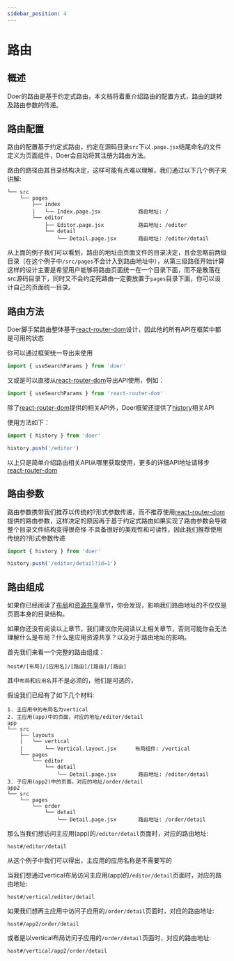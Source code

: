 ```yaml
---
sidebar_position: 4
---
```


# 路由

## 概述

Doer的路由是基于约定式路由，本文档将着重介绍路由的配置方式，路由的跳转及路由参数的传递。

## 路由配置

路由的配置基于约定式路由，约定在源码目录```src```下以```.page.jsx```结尾命名的文件定义为页面组件，Doer会自动将其注册为路由方法。

路由的路径由其目录结构决定，这样可能有点难以理解，我们通过以下几个例子来讲解:

```
└── src 
    └── pages
        ├── index
        |   └── Index.page.jsx            路由地址: /
        └── editor
            ├── Editor.page.jsx           路由地址: /editor
            └── detail
                └── Detail.page.jsx       路由地址: /editor/detail
```

从上面的例子我们可以看到，路由的地址由页面文件的目录决定，且会忽略前两级目录（在这个例子中```/src/pages```不会计入到路由地址中），从第三级路径开始计算
这样的设计主要是希望用户能够将路由页面统一在一个目录下面，而不是散落在src源码目录下，同时又不会约定死路由一定要放置于```pages```目录下面，你可以设计自己的页面统一目录。

## 路由方法

Doer脚手架路由整体基于[react-router-dom](https://reactrouter.com/en/main)设计，因此他的所有API在框架中都是可用的状态

你可以通过框架统一导出来使用

```js
import { useSearchParams } from 'doer'
```

又或是可以直接从[react-router-dom](https://reactrouter.com/en/main)导出API使用，例如：

```js
import { useSearchParams } from 'react-router-dom'
```

除了[react-router-dom](https://reactrouter.com/en/main)提供的相关API外，Doer框架还提供了[history](https://github.com/remix-run/history)相关API

使用方法如下：

```js
import { history } from 'doer'

history.push('/editor')
```

以上只是简单介绍路由相关API从哪里获取使用，更多的详细API地址请移步[react-router-dom](https://reactrouter.com/en/main) 

## 路由参数

路由参数携带我们推荐以传统的?形式参数传递，而不推荐使用[react-router-dom](https://reactrouter.com/en/main)提供的路由参数，这样决定的原因再于基于约定式路由如果实现了路由参数会导致整个目录文件结构变得很奇怪
不具备很好的美观性和可读性，因此我们推荐使用传统的?形式参数传递

```js
import { history } from 'doer'

history.push('/editor/detail?id=1')
```

## 路由组成

如果你已经阅读了[布局](./layout.mdx)和[资源共享](./remote.mdx#远程页面)章节，你会发现，影响我们路由地址的不仅仅是页面本身的目录结构。

如果你还没有阅读以上章节，我们建议你先阅读以上相关章节，否则可能你会无法理解什么是布局？什么是应用资源共享？以及对于路由地址的影响。

首先我们来看一个完整的路由组成：

```
host#/[布局]/[应用名]/[路由]/[路由]/[路由]
```

其中```布局```和```应用名```并不是必须的，他们是可选的，

假设我们已经有了如下几个材料:
```
1. 主应用中的布局名为vertical
2. 主应用(app)中的页面，对应的地址/editor/detail
app
└── src 
    ├── layouts
    |   └── vertical            
    |       └── Vertical.layout.jsx      布局组件: /vertical
    └── pages
        └── editor
            └── detail
                └── Detail.page.jsx       路由地址: /editor/detail
3. 子应用(app2)中的页面，对应的地址/order/detail
app2
└── src 
    └── pages
        └── order
            └── detail
                └── Detail.page.jsx       路由地址: /order/detail
```

那么当我们想访问主应用(app)的```/editor/detail```页面时，对应的路由地址:

```
host#/editor/detail
```

从这个例子中我们可以得出，主应用的应用名称是不需要写的

当我们想通过vertical布局访问主应用(app)的```/editor/detail```页面时，对应的路由地址:

```
host#/vertical/editor/detail
```

如果我们想再主应用中访问子应用的```/order/detail```页面时，对应的路由地址:

```
host#/app2/order/detail
```

或者是以vertical布局访问子应用的```/order/detail```页面时，对应的路由地址:

```
host#/vertical/app2/order/detail
```
